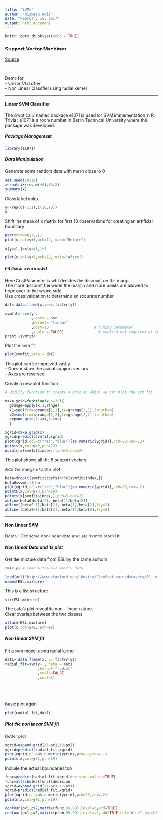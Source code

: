 ```yaml
---
title: "SVMs"
author: "Rizwaan Adil"
date: "February 15, 2017"
output: html_document
---
```


```r
knitr::opts_chunk$set(echo = TRUE)
```

### Support Vector Machines

[Source](https://lagunita.stanford.edu/c4x/HumanitiesSciences/StatLearning/asset/ch9.html)

<br>

Demo for   
- Linear Classifier   
- Non Linear Classfier using radial kernel  


*** 
#### Linear SVM Classifier

The cryptically named package e1071 is used for SVM implementation in R.  
Trivia : e1071 is a room number in Berlin Technical University where this package was developed.  


##### Package Management

```r


library(e1071)

```


##### Data Manipulation

Generate some random data with mean close to 0

```r
set.seed(10111)
x<-matrix(rnorm(40),20,2)
summary(x)

```

Class label index

```r
y<-rep(c(-1,1),c(10,10))
y

```


Shift the mean of x matrix for first 10 observations for creating an artificial boundary

```r
par(mfrow=c(1,2))
plot(x,col=y+3,pch=19, main="Before")

x[y==1,]=x[y==1,]+1

plot(x,col=y+3,pch=19, main="After")
```


##### Fit linear svm model


Here Cost\Budget\Tuning Parameter is wht decides the discount on the margin.  
The more discount the wider the margin and more points are allowed to hope over to the wrong side.  
Use cross validation to determine an accurate number  

```r
dat<-data.frame(x,y=as.factor(y))

svmfit<-svm(y~.
            , data = dat
            ,kernel= "linear"
            ,cost=10                     # Tuning parameter
            ,scale = FALSE)                # scaling not required at the moment
print (svmfit)

```

Plot the svm fit

```r
plot(svmfit,data = dat)
```

This plot can be improved vastly.  
- Doesnt show the actual support vectors  
- Axes are reversed   


Create a new plot function

```r
# Utility function to create a grid on which we can plot the svm fit

make.grid=function(x,n=75){
  grange=apply(x,2,range)
  x1=seq(from=grange[1,1],to=grange[2,1],length=n)
  x2=seq(from=grange[1,2],to=grange[2,2],length=n)
  expand.grid(X1=x1,X2=x2)
  }

xgrid=make.grid(x)
ygrid=predict(svmfit,xgrid)
plot(xgrid,col=c("red","blue")[as.numeric(ygrid)],pch=20,cex=.2)
points(x,col=y+3,pch=19)
points(x[svmfit$index,],pch=5,cex=2)

```

This plot shows all the 6 support vectors.   


Add the margins to this plot


```r

beta=drop(t(svmfit$coefs)%*%x[svmfit$index,])
beta0=svmfit$rho
plot(xgrid,col=c("red","blue")[as.numeric(ygrid)],pch=20,cex=.2)
points(x,col=y+3,pch=19)
points(x[svmfit$index,],pch=5,cex=2)
abline(beta0/beta[2],-beta[1]/beta[2])
abline((beta0-1)/beta[2],-beta[1]/beta[2],lty=2)
abline((beta0+1)/beta[2],-beta[1]/beta[2],lty=2)

```



***
#### Non Linear SVM 

Demo : Get some non linear data and use svm to model it


##### Non Linear Data and its plot

Get the mixture data from ESL by the same authors

```r
rm(x,y) # remove the old matrix data

load(url("http://www.stanford.edu/~hastie/ElemStatLearn/datasets/ESL.mixture.rda"))
names(ESL.mixture)

```


This is a list structure

```r
str(ESL.mixture)
```

The data's plot reveal its non - linear nature.  
Clear overlap between the two classes  

```r
attach(ESL.mixture)
plot(x,col=y+1, pch=19)

```


##### Non Linear SVM fit

Fit a svm model using radial kernel

```r

dat1= data.frame(x, y= factor(y))
radial_fit=svm(y~., data = dat1
               ,kernel="radial"
               ,scale=FALSE
               ,cost=5)



  
```

Basic plot again

```r

plot(radial_fit,dat1)

```


##### Plot the non linear SVM fit

Better plot


```r
xgrid=expand.grid(X1=px1,X2=px2)
ygrid=predict(radial_fit,xgrid)
plot(xgrid,col=as.numeric(ygrid),pch=20,cex=.1)
points(x,col=y+1,pch=19)

```


Include the actual boundaries too


```r

func=predict(radial_fit,xgrid,decision.values=TRUE)
func=attributes(func)$decision
xgrid=expand.grid(X1=px1,X2=px2)
ygrid=predict(radial_fit,xgrid)
plot(xgrid,col=as.numeric(ygrid),pch=20,cex=.2)
points(x,col=y+1,pch=19)

contour(px1,px2,matrix(func,69,99),level=0,add=TRUE)
contour(px1,px2,matrix(prob,69,99),level=.5,add=TRUE,col="blue",lwd=2)

```


